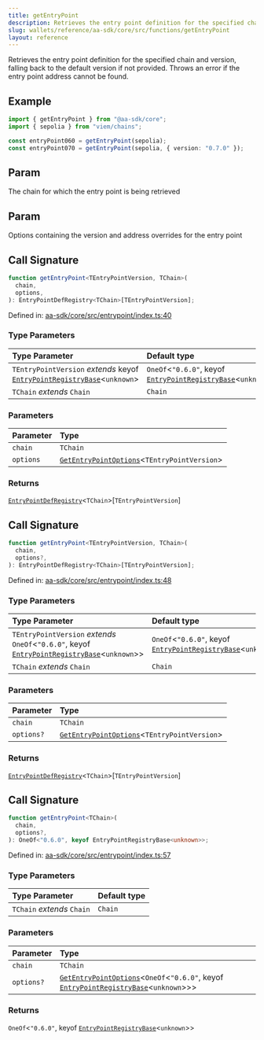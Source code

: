 ```yaml
---
title: getEntryPoint
description: Retrieves the entry point definition for the specified chain and version, falling back to the default version if not provided. Throws an error if the entry point address cannot be found.
slug: wallets/reference/aa-sdk/core/src/functions/getEntryPoint
layout: reference
---
```


Retrieves the entry point definition for the specified chain and version, falling back to the default version if not provided. Throws an error if the entry point address cannot be found.

## Example

```ts
import { getEntryPoint } from "@aa-sdk/core";
import { sepolia } from "viem/chains";

const entryPoint060 = getEntryPoint(sepolia);
const entryPoint070 = getEntryPoint(sepolia, { version: "0.7.0" });
```

## Param

The chain for which the entry point is being retrieved

## Param

Options containing the version and address overrides for the entry point

## Call Signature

```ts
function getEntryPoint<TEntryPointVersion, TChain>(
  chain,
  options,
): EntryPointDefRegistry<TChain>[TEntryPointVersion];
```

Defined in: [aa-sdk/core/src/entrypoint/index.ts:40](https://github.com/alchemyplatform/aa-sdk/blob/923a52171f7246172caf350853843e6680197da9/aa-sdk/core/src/entrypoint/index.ts#L40)

### Type Parameters

| Type Parameter                                                                                                        | Default type                                                                                                |
| :-------------------------------------------------------------------------------------------------------------------- | :---------------------------------------------------------------------------------------------------------- |
| `TEntryPointVersion` _extends_ keyof [`EntryPointRegistryBase`](../interfaces/EntryPointRegistryBase.mdx)\<`unknown`> | `OneOf`\<`"0.6.0"`, keyof [`EntryPointRegistryBase`](../interfaces/EntryPointRegistryBase.mdx)\<`unknown`>> |
| `TChain` _extends_ `Chain`                                                                                            | `Chain`                                                                                                     |

### Parameters

| Parameter | Type                                                                                      |
| :-------- | :---------------------------------------------------------------------------------------- |
| `chain`   | `TChain`                                                                                  |
| `options` | [`GetEntryPointOptions`](../type-aliases/GetEntryPointOptions.mdx)\<`TEntryPointVersion`> |

### Returns

[`EntryPointDefRegistry`](../interfaces/EntryPointDefRegistry.mdx)\<`TChain`>\[`TEntryPointVersion`]

## Call Signature

```ts
function getEntryPoint<TEntryPointVersion, TChain>(
  chain,
  options?,
): EntryPointDefRegistry<TChain>[TEntryPointVersion];
```

Defined in: [aa-sdk/core/src/entrypoint/index.ts:48](https://github.com/alchemyplatform/aa-sdk/blob/923a52171f7246172caf350853843e6680197da9/aa-sdk/core/src/entrypoint/index.ts#L48)

### Type Parameters

| Type Parameter                                                                                                                             | Default type                                                                                                |
| :----------------------------------------------------------------------------------------------------------------------------------------- | :---------------------------------------------------------------------------------------------------------- |
| `TEntryPointVersion` _extends_ `OneOf`\<`"0.6.0"`, keyof [`EntryPointRegistryBase`](../interfaces/EntryPointRegistryBase.mdx)\<`unknown`>> | `OneOf`\<`"0.6.0"`, keyof [`EntryPointRegistryBase`](../interfaces/EntryPointRegistryBase.mdx)\<`unknown`>> |
| `TChain` _extends_ `Chain`                                                                                                                 | `Chain`                                                                                                     |

### Parameters

| Parameter  | Type                                                                                      |
| :--------- | :---------------------------------------------------------------------------------------- |
| `chain`    | `TChain`                                                                                  |
| `options?` | [`GetEntryPointOptions`](../type-aliases/GetEntryPointOptions.mdx)\<`TEntryPointVersion`> |

### Returns

[`EntryPointDefRegistry`](../interfaces/EntryPointDefRegistry.mdx)\<`TChain`>\[`TEntryPointVersion`]

## Call Signature

```ts
function getEntryPoint<TChain>(
  chain,
  options?,
): OneOf<"0.6.0", keyof EntryPointRegistryBase<unknown>>;
```

Defined in: [aa-sdk/core/src/entrypoint/index.ts:57](https://github.com/alchemyplatform/aa-sdk/blob/923a52171f7246172caf350853843e6680197da9/aa-sdk/core/src/entrypoint/index.ts#L57)

### Type Parameters

| Type Parameter             | Default type |
| :------------------------- | :----------- |
| `TChain` _extends_ `Chain` | `Chain`      |

### Parameters

| Parameter  | Type                                                                                                                                                                             |
| :--------- | :------------------------------------------------------------------------------------------------------------------------------------------------------------------------------- |
| `chain`    | `TChain`                                                                                                                                                                         |
| `options?` | [`GetEntryPointOptions`](../type-aliases/GetEntryPointOptions.mdx)\<`OneOf`\<`"0.6.0"`, keyof [`EntryPointRegistryBase`](../interfaces/EntryPointRegistryBase.mdx)\<`unknown`>>> |

### Returns

`OneOf`\<`"0.6.0"`, keyof [`EntryPointRegistryBase`](../interfaces/EntryPointRegistryBase.mdx)\<`unknown`>>
